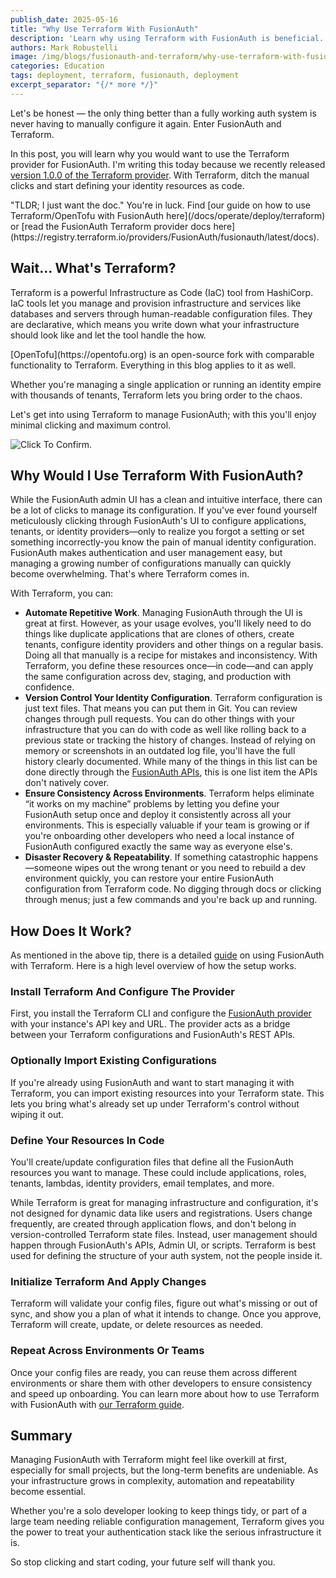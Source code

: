 ```yaml
---
publish_date: 2025-05-16
title: "Why Use Terraform With FusionAuth"
description: 'Learn why using Terraform with FusionAuth is beneficial.'
authors: Mark Robustelli
image: /img/blogs/fusionauth-and-terraform/why-use-terraform-with-fusionauth.png
categories: Education
tags: deployment, terraform, fusionauth, deployment
excerpt_separator: "{/* more */}"
---
```



Let's be honest — the only thing better than a fully working auth system is never having to manually configure it again. Enter FusionAuth and Terraform.

In this post, you will learn why you would want to use the Terraform provider for FusionAuth. I'm writing this today because we recently released [version 1.0.0 of the Terraform provider](https://github.com/fusionauth/terraform-provider-fusionauth). With Terraform, ditch the manual clicks and start defining your identity resources as code.

<Aside type="tip">"TLDR; I just want the doc." You're in luck. Find [our guide on how to use Terraform/OpenTofu with FusionAuth here](/docs/operate/deploy/terraform) or [read the FusionAuth Terraform provider docs here](https://registry.terraform.io/providers/FusionAuth/fusionauth/latest/docs).</Aside>

## Wait... What's Terraform?

Terraform is a powerful Infrastructure as Code (IaC) tool from HashiCorp. IaC tools let you manage and provision infrastructure and services like databases and servers through human-readable configuration files. They are declarative, which means you write down what your infrastructure should look like and let the tool handle the how.

<Aside type="tip">[OpenTofu](https://opentofu.org) is an open-source fork with comparable functionality to Terraform. Everything in this blog applies to it as well.</Aside>

Whether you're managing a single application or running an identity empire with thousands of tenants, Terraform lets you bring order to the chaos.

Let's get into using Terraform to manage FusionAuth; with this you'll enjoy minimal clicking and maximum control.

<div style={{textAlign: "center"}}>
  <img src="/img/blogs/fusionauth-and-terraform/confirm-button.jpg" alt="Click To Confirm." style={{ display: "block", margin: "0 auto" }} />
</div>

## Why Would I Use Terraform With FusionAuth?

While the FusionAuth admin UI has a clean and intuitive interface, there can be a lot of clicks to manage its configuration. If you've ever found yourself meticulously clicking through FusionAuth's UI to configure applications, tenants, or identity providers—only to realize you forgot a setting or set something incorrectly-you know the pain of manual identity configuration. FusionAuth makes authentication and user management easy, but managing a growing number of configurations manually can quickly become overwhelming. That's where Terraform comes in.

With Terraform, you can:
* **Automate Repetitive Work**. Managing FusionAuth through the UI is great at first. However, as your usage evolves, you'll likely need to do things like duplicate applications that are clones of others, create tenants, configure identity providers and other things on a regular basis. Doing all that manually is a recipe for mistakes and inconsistency. With Terraform, you define these resources once—in code—and can apply the same configuration across dev, staging, and production with confidence.
* **Version Control Your Identity Configuration**. Terraform configuration is just text files. That means you can put them in Git. You can review changes through pull requests. You can do other things with your infrastructure that you can do with code as well like rolling back to a previous state or tracking the history of changes. Instead of relying on memory or screenshots in an outdated log file, you'll have the full history clearly documented. While many of the things in this list can be done directly through the [FusionAuth APIs](/docs/apis/), this is one list item the APIs don't natively cover.
* **Ensure Consistency Across Environments**. Terraform helps eliminate “it works on my machine” problems by letting you define your FusionAuth setup once and deploy it consistently across all your environments. This is especially valuable if your team is growing or if you're onboarding other developers who need a local instance of FusionAuth configured exactly the same way as everyone else's.
* **Disaster Recovery & Repeatability**. If something catastrophic happens—someone wipes out the wrong tenant or you need to rebuild a dev environment quickly, you can restore your entire FusionAuth configuration from Terraform code. No digging through docs or clicking through menus; just a few commands and you're back up and running.

## How Does It Work?

As mentioned in the above tip, there is a detailed [guide](/docs/operate/deploy/terraform) on using FusionAuth with Terraform. Here is a high level overview of how the setup works.

### Install Terraform And Configure The Provider

First, you install the Terraform CLI and configure the [FusionAuth provider](https://registry.terraform.io/providers/fusionauth/fusionauth/latest) with your instance's API key and URL. The provider acts as a bridge between your Terraform configurations and FusionAuth's REST APIs.

### Optionally Import Existing Configurations

If you're already using FusionAuth and want to start managing it with Terraform, you can import existing resources into your Terraform state. This lets you bring what's already set up under Terraform's control without wiping it out.

### Define Your Resources In Code

You'll create/update configuration files that define all the FusionAuth resources you want to manage. These could include applications, roles, tenants, lambdas, identity providers, email templates, and more.

While Terraform is great for managing infrastructure and configuration, it's not designed for dynamic data like users and registrations. Users change frequently, are created through application flows, and don't belong in version-controlled Terraform state files. Instead, user management should happen through FusionAuth's APIs, Admin UI, or scripts. Terraform is best used for defining the structure of your auth system, not the people inside it.

### Initialize Terraform And Apply Changes

Terraform will validate your config files, figure out what's missing or out of sync, and show you a plan of what it intends to change. Once you approve, Terraform will create, update, or delete resources as needed.

### Repeat Across Environments Or Teams

Once your config files are ready, you can reuse them across different environments or share them with other developers to ensure consistency and speed up onboarding.
You can learn more about how to use Terraform with FusionAuth with [our Terraform guide](/docs/operate/deploy/terraform).

## Summary

Managing FusionAuth with Terraform might feel like overkill at first, especially for small projects, but the long-term benefits are undeniable. As your infrastructure grows in complexity, automation and repeatability become essential.

Whether you're a solo developer looking to keep things tidy, or part of a large team needing reliable configuration management, Terraform gives you the power to treat your authentication stack like the serious infrastructure it is.

So stop clicking and start coding, your future self will thank you.

